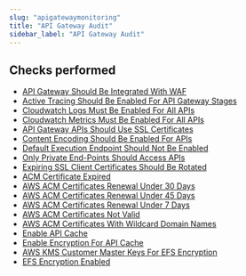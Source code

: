 ```yaml
---
slug: "apigatewaymonitoring"
title: "API Gateway Audit"
sidebar_label: "API Gateway Audit"
---
```


## Checks performed

- [API Gateway Should Be Integrated With WAF](apigatewaymonitoring/rules/apigateway_integrated_waf) 
- [Active Tracing Should Be Enabled For API Gateway Stages](apigatewaymonitoring/rules/apigateway_tracing_enabled) 
- [Cloudwatch Logs Must Be Enabled For All APIs](apigatewaymonitoring/rules/apigateway_cloudwatch_logs) 
- [Cloudwatch Metrics Must Be Enabled For All APIs](apigatewaymonitoring/rules/apigateway_detailed_cloudwatch_metrics) 
- [API Gateway APIs Should Use SSL Certificates](apigatewaymonitoring/rules/apigateway_client_certificate) 
- [Content Encoding Should Be Enabled For APIs](apigatewaymonitoring/rules/apigateway_content_encoding) 
- [Default Execution Endpoint Should Not Be Enabled](apigatewaymonitoring/rules/apigateway_default_execution_endpoint) 
- [Only Private End-Points Should Access APIs](apigatewaymonitoring/rules/apigateway_private_endpoint) 
- [Expiring SSL Client Certificates Should Be Rotated](apigatewaymonitoring/rules/apigateway_rotate_ssl_certificates) 
- [ACM Certificate Expired](apigatewaymonitoring/rules/apigateway_acm_certificate_expired) 
- [AWS ACM Certificates Renewal Under 30 Days](apigatewaymonitoring/rules/apigateway_acm_certificate_renewal_30days) 
- [AWS ACM Certificates Renewal Under 45 Days](apigatewaymonitoring/rules/apigateway_acm_certificate_renewal_45days) 
- [AWS ACM Certificates Renewal Under 7 Days](apigatewaymonitoring/rules/apigateway_acm_certificate_renewal_7days) 
- [AWS ACM Certificates Not Valid](apigatewaymonitoring/rules/acm_certificates_validity) 
- [AWS ACM Certificates With Wildcard Domain Names](apigatewaymonitoring/rules/acm_certificates_with_wildcard_domain_names) 
- [Enable API Cache](apigatewaymonitoring/rules/apigateway_api_cache) 
- [Enable Encryption For API Cache](apigatewaymonitoring/rules/apigateway_api_cache_encryption) 
- [AWS KMS Customer Master Keys For EFS Encryption](apigatewaymonitoring/rules/efs_kms_customer_master_keys) 
- [EFS Encryption Enabled](apigatewaymonitoring/rules/efs_encryption_enabled) 

